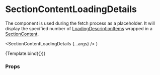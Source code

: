 
<Meta
  title="Components/Section/SectionContentLoadingDetails"
  component={SectionContentLoadingDetails}
/>

# SectionContentLoadingDetails

The component is used during the fetch process as a placeholder.
It will display the specified number of [LoadingDescriptionItems](/docs/components-content-loadingdescriptionitem--default-story) wrapped in a [SectionContent](/docs/components-section-sectioncontent--default-story).

  <SectionContentLoadingDetails {...args} />
)

<Canvas>
  <Story
    name="Default"
    args={{
      numberOfItems: 4,
      layout: SectionContentLayout.twoColumnGrid,
    }}
  >
    {Template.bind({})}
  </Story>
</Canvas>

### Props

<ArgsTable story="Default" />
